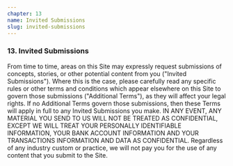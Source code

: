 ```yaml
---
chapter: 13
name: Invited Submissions
slug: invited-submissions
---
```


### 13. Invited Submissions

From time to time, areas on this Site may expressly request submissions of concepts, stories, or other potential content from you ("Invited Submissions"). Where this is the case, please carefully read any specific rules or other terms and conditions which appear elsewhere on this Site to govern those submissions ("Additional Terms"), as they will affect your legal rights. If no Additional Terms govern those submissions, then these Terms will apply in full to any Invited Submissions you make. IN ANY EVENT, ANY MATERIAL YOU SEND TO US WILL NOT BE TREATED AS CONFIDENTIAL, EXCEPT WE WILL TREAT YOUR PERSONALLY IDENTIFIABLE INFORMATION, YOUR BANK ACCOUNT INFORMATION AND YOUR TRANSACTIONS INFORMATION AND DATA AS CONFIDENTIAL. Regardless of any industry custom or practice, we will not pay you for the use of any content that you submit to the Site.
